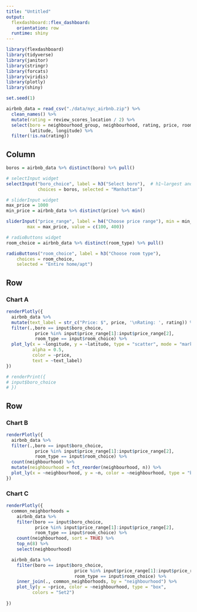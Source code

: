```yaml
---
title: "Untitled"
output: 
  flexdashboard::flex_dashboard:
    orientation: row
  runtime: shiny
---
```


```r
library(flexdashboard)
library(tidyverse)
library(janitor)
library(stringr)
library(forcats)
library(viridis)
library(plotly)
library(shiny)
```

```r
set.seed(1)

airbnb_data = read_csv("./data/nyc_airbnb.zip") %>%
  clean_names() %>%
  mutate(rating = review_scores_location / 2) %>%
  select(boro = neighbourhood_group, neighbourhood, rating, price, room_type,
         latitude, longitude) %>%
  filter(!is.na(rating)) 
```

Column {.sidebar}
-----------------------------------------------------------------------
```R
boros = airbnb_data %>% distinct(boro) %>% pull()

# selectInput widget
selectInput("boro_choice", label = h3("Select boro"),  # h1~largest and h6~smallest.
            choices = boros, selected = "Manhattan")

# sliderInput widget
max_price = 1000
min_price = airbnb_data %>% distinct(price) %>% min()

sliderInput("price_range", label = h4("Choose price range"), min = min_price, 
        max = max_price, value = c(100, 400))

# radioButtons widget
room_choice = airbnb_data %>% distinct(room_type) %>% pull()

radioButtons("room_choice", label = h3("Choose room type"),
    choices = room_choice, 
    selected = "Entire home/apt")
```

Row
-----------------------------------------------------------------------

### Chart A

```r
renderPlotly({ 
  airbnb_data %>%
  mutate(text_label = str_c("Price: $", price, '\nRating: ', rating)) %>%
  filter(.,boro == input$boro_choice,
           price %in% input$price_range[1]:input$price_range[2],
           room_type == input$room_choice) %>%
  plot_ly(x = ~longitude, y = ~latitude, type = "scatter", mode = "markers",
          alpha = 0.5, 
          color = ~price,
          text = ~text_label)
})

# renderPrint({ 
# input$boro_choice
# })
```

Row {.tabset .tabset-fade}
-----------------------------------------------------------------------

### Chart B

```r
renderPlotly({
  airbnb_data %>% 
  filter(.,boro == input$boro_choice,
           price %in% input$price_range[1]:input$price_range[2],
           room_type == input$room_choice) %>%
  count(neighbourhood) %>%
  mutate(neighbourhood = fct_reorder(neighbourhood, n)) %>%
  plot_ly(x = ~neighbourhood, y = ~n, color = ~neighbourhood, type = "bar")
})
```

### Chart C

```r
renderPlotly({ 
  common_neighborhoods =
    airbnb_data %>% 
    filter(boro == input$boro_choice,
           price %in% input$price_range[1]:input$price_range[2],
           room_type == input$room_choice) %>%
    count(neighbourhood, sort = TRUE) %>% 
    top_n(8) %>% 
    select(neighbourhood)

  airbnb_data %>%
    filter(boro == input$boro_choice,
                          price %in% input$price_range[1]:input$price_range[2],
                          room_type == input$room_choice) %>%
    inner_join(., common_neighborhoods, by = "neighbourhood") %>% 
    plot_ly(y = ~price, color = ~neighbourhood, type = "box",
          colors = "Set2")
  
})
```

